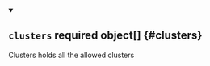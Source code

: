


<details className="config-field" data-expandable="true" open>
<summary>

## `clusters` <span className="config-field-required" data-required="false">required</span> <span className="config-field-type">object[]</span> <span className="config-field-default"></span> <span className="config-field-enum"></span> {#clusters}

Clusters holds all the allowed clusters

</summary>

<PartialClustersreference />


</details>
